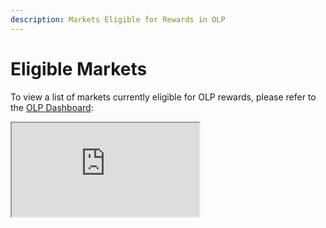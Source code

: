 ```yaml
---
description: Markets Eligible for Rewards in OLP
---
```


# Eligible Markets

To view a list of markets currently eligible for OLP rewards, please refer to the [OLP Dashboard](https://trading.injective.network/program/liquidity):&#x20;

<iframe src="https://trading.injective.network/program/liquidity" className="w-full h-96 rounded-xl"></iframe>
